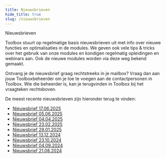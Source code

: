 ```yaml
---
title: Nieuwsbrieven
hide_title: true 
slug: /nieuwsbrieven
---
```


<ImageTitle img="newsletter.png">Nieuwsbrieven</ImageTitle>

Toolbox stuurt op regelmatige basis nieuwsbrieven uit met info over nieuwe functies en optimalisaties in de modules. We geven ook vele tips & tricks over het gebruik van onze modules en kondigen regelmatig opleidingen en webinars aan. Ook de nieuwe modules worden via deze weg bekend gemaakt. 

Ontvang je de nieuwsbrief graag rechtstreeks in je mailbox? Vraag dan aan jouw Toolboxbeheerder om je toe te voegen aan de contactpersonen in Toolbox. Wie die beheerder is, kan je terugvinden in Toolbox bij het vraagteken rechtsboven. 

De meest recente nieuwsbrieven zijn hieronder terug te vinden:

- [Nieuwsbrief 17.06.2025](./nieuwsbrief_17_06_25.pdf)
- [Nieuwsbrief 05.06.2025](./nieuwsbrief_05_06_25.pdf)
- [Nieuwsbrief 04.04.2025](./nieuwsbrief_04_04_25.pdf)
- [Nieuwsbrief 23.02.2025](./nieuwsbrief_23_02_25.pdf)
- [Nieuwsbrief 29.01.2025](./nieuwsbrief_29_01_25.pdf)
- [Nieuwsbrief 13.12.2024](./nieuwsbrief_13_12_24.pdf)
- [Nieuwsbrief 23.10.2024](./nieuwsbrief_23_10_24.pdf)
- [Nieuwsbrief 04.09.2024](./nieuwsbrief_04_09_24.pdf)
- [Nieuwsbrief 21.08.2024](./nieuwsbrief_aug_24.pdf) 



